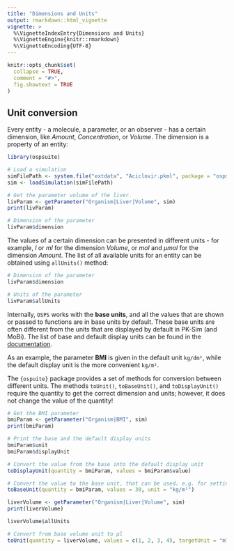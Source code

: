 ```yaml
---
title: "Dimensions and Units"
output: rmarkdown::html_vignette
vignette: >
  %\VignetteIndexEntry{Dimensions and Units}
  %\VignetteEngine{knitr::rmarkdown}
  %\VignetteEncoding{UTF-8}
---
```


```r
knitr::opts_chunk$set(
  collapse = TRUE,
  comment = "#>",
  fig.showtext = TRUE
)
```

## Unit conversion

Every entity - a molecule, a parameter, or an observer - has a certain dimension, like *Amount*, *Concentration*, or *Volume*. The dimension is a property of an entity:

```r
library(ospsuite)

# Load a simulation
simFilePath <- system.file("extdata", "Aciclovir.pkml", package = "ospsuite")
sim <- loadSimulation(simFilePath)

# Get the parameter volume of the liver.
livParam <- getParameter("Organism|Liver|Volume", sim)
print(livParam)

# Dimension of the parameter
livParam$dimension
```

The values of a certain dimension can be presented in different units - for example, *l* or *ml* for the dimension *Volume*, or *mol* and *µmol* for the dimension *Amount*. The list of all available units for an entity can be obtained using `allUnits()` method:

```r
# Dimension of the parameter
livParam$dimension

# Units of the parameter
livParam$allUnits
```

Internally, `OSPS` works with the **base units**, and all the values that are shown or passed to functions are in base units by default. 
These base units are often different from the units that are displayed by default in PK-Sim (and MoBi). 
The list of base and default display units can be found in the [documentation](https://docs.open-systems-pharmacology.org/appendix/appendix).

As an example, the parameter **BMI** is given in the default unit `kg/dm²`, while the default display unit is the more convenient `kg/m²`. 

The `{ospuite}` package provides a set of methods for conversion between different units. The methods `toUnit()`, `toBaseUnit()`, and `toDisplayUnit()` require the quantity to get the correct dimension and units; however, it does not change the value of the quantity!

```r
# Get the BMI parameter
bmiParam <- getParameter("Organism|BMI", sim)
print(bmiParam)

# Print the base and the default display units
bmiParam$unit
bmiParam$displayUnit

# Convert the value from the base into the default display unit
toDisplayUnit(quantity = bmiParam, values = bmiParam$value)

# Convert the value to the base unit, that can be used. e.g. for setting new parameter value
toBaseUnit(quantity = bmiParam, values = 30, unit = "kg/m²")

liverVolume <- getParameter("Organism|Liver|Volume", sim)
print(liverVolume)

liverVolume$allUnits

# Convert from base volume unit to µl
toUnit(quantity = liverVolume, values = c(1, 2, 3, 4), targetUnit = "ml")
```
